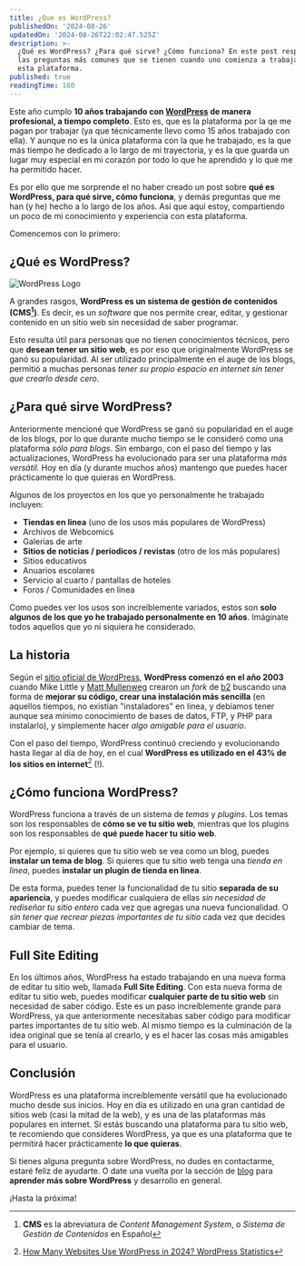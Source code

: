 ```yaml
---
title: ¿Que es WordPress?
publishedOn: '2024-08-26'
updatedOn: '2024-08-26T22:02:47.525Z'
description: >-
  ¿Qué es WordPress? ¿Para qué sirve? ¿Cómo funciona? En este post responderé a 
  las preguntas más comunes que se tienen cuando uno comienza a trabajar con 
  esta plataforma.
published: true
readingTime: 180
---
```


Este año cumplo **10 años trabajando con [WordPress](https://wordpress.org) de manera profesional, a tiempo completo**. Esto es, 
que es la plataforma por la qe me pagan por trabajar (ya que técnicamente llevo como 15 años trabajado 
con ella). Y aunque no es la única plataforma con la que he trabajado, es la que más tiempo he dedicado 
a lo largo de mi trayectoria, y es la que guarda un lugar muy especial en mi corazón por todo lo que 
he aprendido y lo que me ha permitido hacer.

Es por ello que me sorprende el no haber creado un post sobre **qué es WordPress, para qué sirve, cómo
funciona**, y demás preguntas que me han (y he) hecho a lo largo de los años. Así que aquí estoy, 
compartiendo un poco de mi conocimiento y experiencia con esta plataforma.

Comencemos con lo primero:

## ¿Qué es WordPress?

![WordPress Logo](/posts/what-is-wordpress/WordPress-logotype-alternative.jpeg)

A grandes rasgos, **WordPress es un sistema de gestión de contenidos (CMS[^1])**. Es decir, es un 
_software_ que nos permite crear, editar, y gestionar contenido en un sitio web sin necesidad de
saber programar.

Esto resulta útil para personas que no tienen conocimientos técnicos, pero que **desean tener un sitio 
web**, es por eso que originalmente WordPress se ganó su popularidad. Al ser utilizado principalmente 
en el auge de los blogs, permitió a muchas personas _tener su propio espacio en internet sin tener 
que crearlo desde cero_.

## ¿Para qué sirve WordPress?

Anteriormente mencioné que WordPress se ganó su popularidad en el auge de los blogs, por lo que 
durante mucho tiempo se le consideró como una plataforma _sólo para blogs_. Sin embargo, con el 
paso del tiempo y las actualizaciones, WordPress ha evolucionado para ser una plataforma _más
versátil_. Hoy en día (y durante muchos años) mantengo que puedes hacer prácticamente lo que quieras 
en WordPress.

Algunos de los proyectos en los que yo personalmente he trabajado incluyen:

- **Tiendas en linea** (uno de los usos más populares de WordPress)
- Archivos de Webcomics
- Galerias de arte
- **Sitios de noticias / periodicos / revistas** (otro de los más populares)
- Sitios educativos
- Anuarios escolares
- Servicio al cuarto / pantallas de hoteles
- Foros / Comunidades en linea

Como puedes ver los usos son increíblemente variados, estos son **solo algunos de los que yo he 
trabajado personalmente en 10 años**. Imáginate todos aquellos que yo ni siquiera he considerado.

## La historia

Según el [sitio oficial de WordPress](https://wordpress.org/about/), **WordPress comenzó en el año 2003** 
cuando Mike Little y [Matt Mullenweg](https://ma.tt) crearon un _fork_ de [b2](https://cafelog.com/) 
buscando una forma de **mejorar su código, crear una instalación más sencilla** (en aquellos tiempos, no 
existían "instaladores" en linea, y debíamos tener aunque sea mínimo conocimiento de bases de datos, 
FTP, y PHP para instalarlo), y simplemente hacer _algo amigable para el usuario_.

Con el paso del tiempo, WordPress continuó creciendo y evolucionando hasta llegar al día de hoy, en 
el cual **WordPress es utilizado en el 43% de los sitios en internet**[^2] (!).

## ¿Cómo funciona WordPress?

WordPress funciona a través de un sistema de _temas_ y _plugins_. Los temas son los
responsables de **cómo se ve tu sitio web**, mientras que los plugins son los responsables de **qué
puede hacer tu sitio web**.

Por ejemplo, si quieres que tu sitio web se vea como un blog, puedes **instalar un tema de blog**. Si
quieres que tu sitio web tenga una _tienda en linea_, puedes **instalar un plugin de tienda en linea**.

De esta forma, puedes tener la funcionalidad de tu sitio **separada de su apariencia**, y puedes modificar
cualquiera de ellas _sin necesidad de rediseñar tu sitio entero_ cada vez que agregas una nueva funcionalidad. 
O _sin tener que recrear piezas importantes de tu sitio_ cada vez que decides cambiar de tema.

## Full Site Editing

En los últimos años, WordPress ha estado trabajando en una nueva forma de editar tu sitio web, llamada
**Full Site Editing**. Con esta nueva forma de editar tu sitio web, puedes modificar **cualquier parte de
tu sitio web** sin necesidad de saber código. Este es un paso increíblemente grande para WordPress, ya que
anteriormente necesitabas saber código para modificar partes importantes de tu sitio web. Al mismo tiempo 
es la culminación de la idea original que se tenía al crearlo, y es el hacer las cosas más amigables 
para el usuario.

## Conclusión

WordPress es una plataforma increíblemente versátil que ha evolucionado mucho desde sus inicios. 
Hoy en día es utilizado en una gran cantidad de sitios web (casi la mitad de la web), y es una de 
las plataformas más populares en internet. Si estás buscando una plataforma para tu sitio web, te 
recomiendo que consideres WordPress, ya que es una plataforma que te permitirá hacer prácticamente 
**lo que quieras**.

Si tienes alguna pregunta sobre WordPress, no dudes en contactarme, estaré feliz de ayudarte. O date una 
vuelta por la sección de [blog](/blog) para **aprender más sobre WordPress** y desarrollo en general.

¡Hasta la próxima!

[^1]: **CMS** es la abreviatura de _Content Management System_, o _Sistema de Gestión de Contenidos_ en 
Español
[^2]: [How Many Websites Use WordPress in 2024? WordPress Statistics](https://www.wpzoom.com/blog/wordpress-statistics/#:~:text=What%20Percent%20of%20Websites%20Use%20WordPress%3F)
